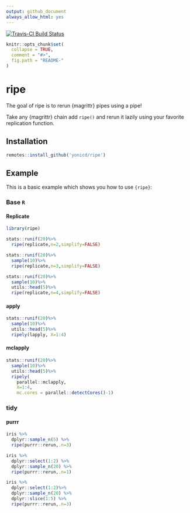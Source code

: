 ```yaml
---
output: github_document
always_allow_html: yes
---
```


<!-- README.md is generated from README.Rmd. Please edit that file -->

[![Travis-CI Build Status](https://travis-ci.org/yonicd/ripe.svg?branch=master)](https://travis-ci.org/yonicd/ripe)

```r
knitr::opts_chunk$set(
  collapse = TRUE,
  comment = "#>",
  fig.path = "README-"
)
```

# ripe

The goal of ripe is to rerun {magrittr} pipes using a pipe!

Take any {magrittr} chain add `ripe()` and rerun it lazily using your favorite replication function. 

## Installation

```r
remotes::install_github('yonicd/ripe')
```

## Example

This is a basic example which shows you how to use `{ripe}`:

### Base `R`

#### Replicate

```r
library(ripe)

stats::runif(20)%>%
  ripe(replicate,n=2,simplify=FALSE)

stats::runif(20)%>%
  sample(10)%>%
  ripe(replicate,n=3,simplify=FALSE)

stats::runif(20)%>%
  sample(10)%>%
  utils::head(5)%>%
  ripe(replicate,n=4,simplify=FALSE)

```
 
#### apply

```r
stats::runif(20)%>%
  sample(10)%>%
  utils::head(5)%>%
  ripely(lapply, X=1:4)
```

#### mclapply 

```r
stats::runif(20)%>%
  sample(10)%>%
  utils::head(5)%>%
  ripely(
    parallel::mclapply,
    X=1:4,
    mc.cores = parallel::detectCores()-1)
```
 
### tidy

#### purrr

```r
iris %>% 
  dplyr::sample_n(5) %>% 
  ripe(purrr::rerun,.n=3)

iris %>% 
  dplyr::select(1:2) %>% 
  dplyr::sample_n(20) %>% 
  ripe(purrr::rerun,.n=1)

iris %>% 
  dplyr::select(1:2)%>% 
  dplyr::sample_n(20) %>% 
  dplyr::slice(1:5) %>%
  ripe(purrr::rerun,.n=3)
```
